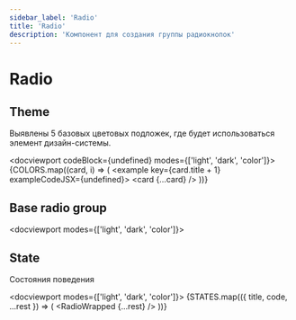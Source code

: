 ```yaml
---
sidebar_label: 'Radio'
title: 'Radio'
description: 'Компонент для создания группы радиокнопок'
---
```




<headermeta
  title='Radio'
  description='Компонент для создания группы радиокнопок'
  copywriter='@astakhov'
  copywriterLink='https://mm.pcbltools.ru/slack-export/messages/@astakhov'
  designer='@eustinov'
  designerLink='https://mm.pcbltools.ru/slack-export/messages/@eustinov'
  developer='@kaarturov'
  developerLink='https://mm.pcbltools.ru/slack-export/messages/@kaarturov'
  versions={[pkg.version]}
  actualVersion={pkg.version}
  status='Work in progress'
  info='Information'
  bitbucketLink='https://bitbucket.pcbltools.ru/bitbucket/projects/XYZ/repos/kit/browse/packages/xyz/Radio'
  figmaLink='https://figma.com'
  jiraLink='https://jira.pcbltools.ru/jira/browse/XYZ-151'
/>

# Radio

<versionselector versionPages={[]}>
<crutch />

## Theme

<textcolumns>
  <span>
    <p>Выявлены 5 базовых цветовых подложек, где будет использоваться элемент дизайн-системы.</p>
  </span>
</textcolumns>

<docviewport codeBlock={undefined} modes={['light', 'dark', 'color']}>
  <examples>
    {COLORS.map((card, i) => (
      <example key={card.title + 1} exampleCodeJSX={undefined}>
        <card {...card} />
      </example>
    ))}
  </examples>
</docviewport>

<divider />

## Base radio group

<docviewport modes={['light', 'dark', 'color']}>
  <examples>
    <example exampleCodeJSX={RADIO_GROUP_CODE}>
      <card title='Radio group'>
        <RadioGroup />
      </card>
    </example>
  </examples>
</docviewport>

<divider />

## State

<textcolumns>
  <span>
    <p>Состояния поведения</p>
  </span>

</textcolumns>

<docviewport modes={['light', 'dark', 'color']}>
  <examples>
    {STATES.map(({ title, code, ...rest }) => (
      <example key={title} exampleCodeJSX={code}>
        <card title={title}>
          <RadioWrapped {...rest} />
        </card>
      </example>
    ))}
  </examples>
</docviewport>

</versionselector>

